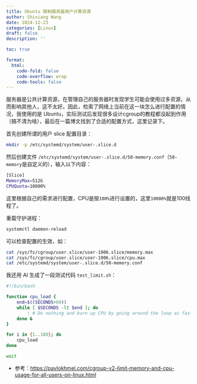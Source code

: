 ```yaml
---
title: Ubuntu 限制服务器用户计算资源
author: Shixiang Wang
date: 2024-12-23
categories: [Linux]
draft: false
description: ''

toc: true

format:
  html:
    code-fold: false
    code-overflow: wrap
    code-tools: false
---
```


服务器是公共计算资源，在管理自己的服务器时发现学生可能会使用过多资源，从而影响其他人，这不太好。因此，检索了网络上当前在这一块怎么进行配置的情况，我使用的是 Ubuntu，实际测试后发现很多设计cgroup的教程都没起到作用（搞不清为啥），最后在一篇博文找到了合适的配置方式，这里记录下。


首先创建所谓的用户 slice 配置目录：

```sh
mkdir -p /etc/systemd/system/user-.slice.d
```

然后创建文件 `/etc/systemd/system/user-.slice.d/50-memory.conf`（`50-memory`是自定义的），输入以下内容：

```sh
[Slice]
MemoryMax=512G
CPUQuota=10000%
```

::: {.callout-note}
这里根据自己的需求进行配置，CPU是按`100%`进行设置的，这里`10000%`就是100线程了。
:::

重载守护进程：

```sh
systemctl daemon-reload
```

可以检查配置的生效，如：

```sh
cat /sys/fs/cgroup/user.slice/user-1006.slice/memory.max
cat /sys/fs/cgroup/user.slice/user-1006.slice/cpu.max
cat /etc/systemd/system/user-.slice.d/50-memory.conf
```

我还用 AI 生成了一段测试代码 `test_limit.sh`：

```sh
#!/bin/bash

function cpu_load {
    end=$((SECONDS+60))
    while [ $SECONDS -lt $end ]; do
        : # Do nothing and burn up CPU by going around the loop as fast as possible
    done &
}

for i in {1..180}; do
    cpu_load
done

wait
```

- 参考：<https://pavlokhmel.com/cgroup-v2-limit-memory-and-cpu-usage-for-all-users-on-linux.html>


